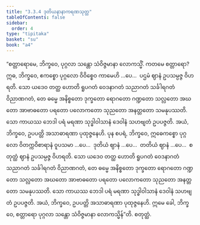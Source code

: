 ```yaml
---
title: "3.3.4 ဒုတိယနာနာကရဏသုတ္တ"
tableOfContents: false
sidebar:
  order: 4
type: "tipitaka"
basket: "su"
book: "a4"
---
```



<DynamicBreadcrumb />

<Division number="124" book="a4" e="ch" v="15" p="443">

<Paragraph number="801" book="a4">
“စတ္တာရောမေ, ဘိက္ခဝေ, ပုဂ္ဂလာ သန္တော သံဝိဇ္ဇမာနာ လောကသ္မိံ. ကတမေ စတ္တာရော? ဣဓ, ဘိက္ခဝေ, ဧကစ္စော ပုဂ္ဂလော ဝိဝိစ္စေဝ ကာမေဟိ …ပေ…  ပဌမံ ဈာနံ ဥပသမ္ပဇ္ဇ ဝိဟရတိ. သော ယဒေဝ တတ္ထ ဟောတိ ရူပဂတံ ဝေဒနာဂတံ သညာဂတံ သင်္ခါရဂတံ ဝိညာဏဂတံ, တေ ဓမ္မေ အနိစ္စတော ဒုက္ခတော ရောဂတော ဂဏ္ဍတော သလ္လတော အဃတော အာဗာဓတော ပရတော ပလောကတော သုညတော အနတ္တတော သမနုပဿတိ. သော ကာယဿ ဘေဒါ ပရံ မရဏာ သုဒ္ဓါဝါသာနံ ဒေဝါနံ သဟဗျတံ ဥပပဇ္ဇတိ. အယံ, ဘိက္ခဝေ, ဥပပတ္တိ အသာဓာရဏာ ပုထုဇ္ဇနေဟိ.
</Paragraph>

<Paragraph number="802" book="a4">
ပုန စပရံ, ဘိက္ခဝေ, ဣဓေကစ္စော ပုဂ္ဂလော ဝိတက္ကဝိစာရာနံ ဝူပသမာ …ပေ…  ဒုတိယံ ဈာနံ …ပေ…  တတိယံ ဈာနံ …ပေ…  စတုတ္ထံ ဈာနံ ဥပသမ္ပဇ္ဇ ဝိဟရတိ. သော ယဒေဝ တတ္ထ ဟောတိ ရူပဂတံ ဝေဒနာဂတံ သညာဂတံ သင်္ခါရဂတံ ဝိညာဏဂတံ, တေ ဓမ္မေ အနိစ္စတော ဒုက္ခတော ရောဂတော ဂဏ္ဍတော သလ္လတော အဃတော အာဗာဓတော ပရတော ပလောကတော သုညတော အနတ္တတော သမနုပဿတိ. သော ကာယဿ ဘေဒါ ပရံ မရဏာ သုဒ္ဓါဝါသာနံ ဒေဝါနံ သဟဗျတံ ဥပပဇ္ဇတိ. အယံ, ဘိက္ခဝေ, ဥပပတ္တိ အသာဓာရဏာ ပုထုဇ္ဇနေဟိ. ဣမေ ခေါ, ဘိက္ခဝေ, စတ္တာရော ပုဂ္ဂလာ သန္တော သံဝိဇ္ဇမာနာ လောကသ္မိန်”တိ.

</Paragraph>
</Division>

<Paragraph number="803" type="center" book="a4">
စတုတ္ထံ.
</Paragraph>